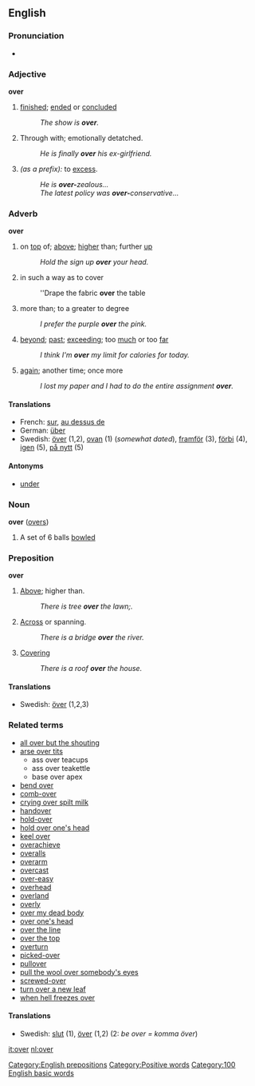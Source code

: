 ==English==
===Pronunciation===
<!--Please put IPA/SAMPA above the audio, for consistency-->
*{{audio|en-us-over.ogg|Audio (US)}}

===Adjective===
'''over'''
# [[finished]]; [[ended]] or [[concluded]]
#:''The show is '''over'''.''
# Through with; emotionally detatched.
#:''He is finally '''over''' his ex-girlfriend.''
# ''(as a prefix):'' to [[excess]].
#:''He is '''over-'''zealous...''
#:''The latest policy was '''over-'''conservative...''

===Adverb===
'''over'''
#on [[top]] of; [[above]]; [[higher]] than; further [[up]]
#:''Hold the sign up '''over''' your head.''
#in such a way as to cover
#:''Drape the fabric '''over''' the table
#more than; to a greater to degree
#:''I prefer the purple '''over''' the pink.''
#[[beyond]]; [[past]]; [[exceeding]]; too [[much]] or too [[far]]
#:''I think I'm '''over''' my limit for calories for today.''
#[[again]]; another time; once more
#:''I lost my paper and I had to do the entire assignment '''over'''.''

====Translations====
*French: [[sur]], [[au dessus de]]
*German: [[über]]
*Swedish: [[över]] (1,2), [[ovan]] (1) (''somewhat dated''), [[framför]] (3), [[förbi]] (4), [[igen]] (5), [[på nytt]] (5)

====Antonyms====
*[[under]]

===Noun===
'''over''' ([[overs]])
# {{cricket}} A set of 6 balls [[bowl]]ed

===Preposition===
'''over'''
#[[above|Above]]; higher than.
#:''There is tree '''over''' the lawn;.''
#[[across|Across]] or spanning.
#:''There is a bridge '''over''' the river.''
#[[covering|Covering]]
#:''There is a roof '''over''' the house.''

====Translations====
*Swedish: [[över]] (1,2,3)

===Related terms===
{{top}}
* [[all over but the shouting]]
* [[arse over tits]]
** ass over teacups
** ass over teakettle
** base over apex
* [[bend over]]
* [[comb-over]]
* [[crying over spilt milk]]
* [[handover]]
* [[hold-over]]
* [[hold over one's head]]
* [[keel over]]
*[[overachieve]]
* [[overalls]]
*[[overarm]]
* [[overcast]]
* [[over-easy]]
*[[overhead]]
*[[overland]]
*[[overly]]
* [[over my dead body]]
* [[over one's head]]
* [[over the line]]
* [[over the top]]
* [[overturn]]
* [[picked-over]]
* [[pullover]]
* [[pull the wool over somebody's eyes]]
* [[screwed-over]]
* [[turn over a new leaf]]
* [[when hell freezes over]]
{{bottom}}
====Translations====
*Swedish: [[slut]] (1), [[över]] (1,2) (2: ''be over =  komma över'')

[[Category:English prepositions]]
[[Category:Positive words]]
[[Category:100 English basic words]]

[[it:over]]
[[nl:over]]